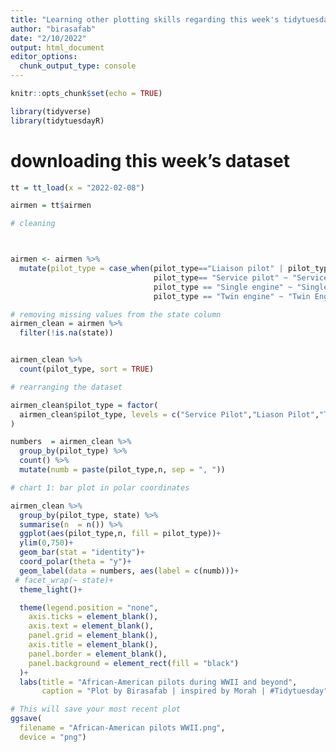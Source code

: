 ```yaml
---
title: "Learning other plotting skills regarding this week's tidytuesday dataset"
author: "birasafab"
date: "2/10/2022"
output: html_document
editor_options: 
  chunk_output_type: console
---
```


```r
knitr::opts_chunk$set(echo = TRUE)

library(tidyverse)
library(tidytuesdayR)
```

# downloading this week's dataset
```r
tt = tt_load(x = "2022-02-08")

airmen = tt$airmen

# cleaning



airmen <- airmen %>% 
  mutate(pilot_type = case_when(pilot_type=="Liaison pilot" | pilot_type== "Liason pilot" ~ "Liason Pilot",
                                pilot_type== "Service pilot" ~ "Service Pilot",
                                pilot_type == "Single engine" ~ "Single Engine",
                                pilot_type == "Twin engine" ~ "Twin Engine"))

# removing missing values from the state column
airmen_clean = airmen %>% 
  filter(!is.na(state))


airmen_clean %>% 
  count(pilot_type, sort = TRUE)

# rearranging the dataset

airmen_clean$pilot_type = factor(
  airmen_clean$pilot_type, levels = c("Service Pilot","Liason Pilot","Twin Engine", "Single Engine")
)

numbers  = airmen_clean %>% 
  group_by(pilot_type) %>% 
  count() %>% 
  mutate(numb = paste(pilot_type,n, sep = ", "))

# chart 1: bar plot in polar coordinates

airmen_clean %>% 
  group_by(pilot_type, state) %>% 
  summarise(n  = n()) %>% 
  ggplot(aes(pilot_type,n, fill = pilot_type))+
  ylim(0,750)+
  geom_bar(stat = "identity")+
  coord_polar(theta = "y")+
  geom_label(data = numbers, aes(label = c(numb)))+
 # facet_wrap(~ state)+
  theme_light()+

  theme(legend.position = "none",
    axis.ticks = element_blank(),
    axis.text = element_blank(),
    panel.grid = element_blank(),
    axis.title = element_blank(),
    panel.border = element_blank(),
    panel.background = element_rect(fill = "black")
  )+
  labs(title = "African-American pilots during WWII and beyond",
       caption = "Plot by Birasafab | inspired by Morah | #Tidytuesday")

```

```r
# This will save your most recent plot
ggsave(
  filename = "African-American pilots WWII.png",
  device = "png")
```

